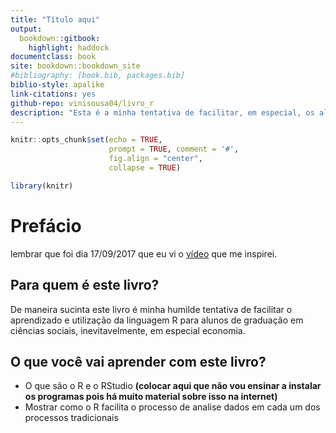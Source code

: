 ```yaml
---
title: "Título aqui"
output:
  bookdown::gitbook:
    highlight: haddock
documentclass: book
site: bookdown::bookdown_site
#bibliography: [book.bib, packages.bib]
biblio-style: apalike
link-citations: yes
github-repo: vinisousa04/livro_r
description: "Esta é a minha tentativa de facilitar, em especial, os alunos de ciências sociais, a desenvolveram habilidades relacionadas ao processo de analise de dados"
---
```


```r
knitr::opts_chunk$set(echo = TRUE,
                      prompt = TRUE, comment = '#',
                      fig.align = "center",
                      collapse = TRUE)

library(knitr)
```



# Prefácio {-}

lembrar que foi dia 17/09/2017 que eu vi o [vídeo](https://www.youtube.com/watch?v=1POb5fx_m3I) que me inspirei.

## Para quem é este livro? {-}

De maneira sucinta este livro é minha humilde tentativa de facilitar o aprendizado e utilização da linguagem R para alunos de graduação em ciências sociais, inevitavelmente, em especial economia. 

## O que você vai aprender com este livro? {-}

- O que são o R e o RStudio **(colocar aqui que não vou ensinar a instalar os programas pois há muito material sobre isso na internet)**
- Mostrar como o R facilita o processo de analise dados em cada um dos processos tradicionais 
